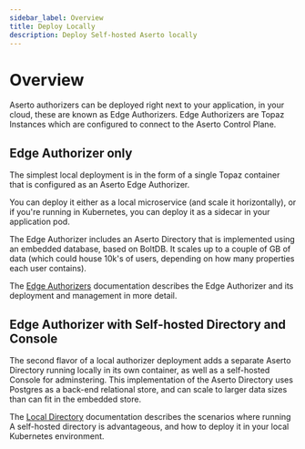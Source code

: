 ```yaml
---
sidebar_label: Overview
title: Deploy Locally
description: Deploy Self-hosted Aserto locally
---
```


# Overview

Aserto authorizers can be deployed right next to your application, in your cloud, these are known as Edge Authorizers. Edge Authorizers are Topaz Instances which are configured to connect to the Aserto Control Plane.

## Edge Authorizer only

The simplest local deployment is in the form of a single Topaz container that is configured as an Aserto Edge Authorizer. 

You can deploy it either as a local microservice (and scale it horizontally), or if you're running in Kubernetes, you can deploy it as a sidecar in your application pod.

The Edge Authorizer includes an Aserto Directory that is implemented using an embedded database, based on BoltDB. It scales up to a couple of GB of data (which could house 10k's of users, depending on how many properties each user contains).

The [Edge Authorizers](/docs/edge-authorizers/overview.mdx) documentation describes the Edge Authorizer and its deployment and management in more detail.

## Edge Authorizer with Self-hosted Directory and Console

The second flavor of a local authorizer deployment adds a separate Aserto Directory running locally in its own container, as well as a self-hosted Console for adminstering. This implementation of the Aserto Directory uses Postgres as a back-end relational store, and can scale to larger data sizes than can fit in the embedded store. 

The [Local Directory](local-directory/overview.mdx) documentation describes the scenarios where running A self-hosted directory is advantageous, and how to deploy it in your local Kubernetes environment.
